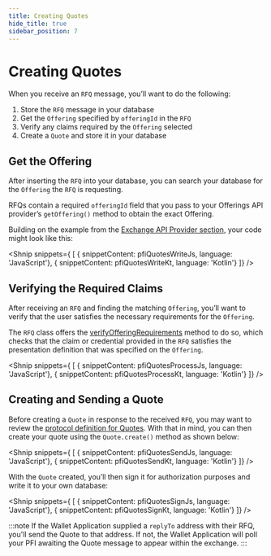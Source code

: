 ```yaml
---
title: Creating Quotes
hide_title: true
sidebar_position: 7
---
```



<LanguageSwitcher languages="JavaScript, Kotlin"/>

# Creating Quotes

When you receive an `RFQ` message, you’ll want to do the following:

1. Store the `RFQ` message in your database
2. Get the `Offering` specified by `offeringId` in the `RFQ`
3. Verify any claims required by the `Offering` selected
4. Create a `Quote` and store it in your database


## Get the Offering

After inserting the `RFQ` into your database, you can search your database for the `Offering` the `RFQ` is requesting. 

RFQs contain a required `offeringId` field that you pass to your Offerings API provider’s `getOffering()` method to obtain the exact Offering. 

Building on the example from the [Exchange API Provider section](/docs/tbdex/pfi/anatomy-of-a-pfi#exchange-api-provider), your code might look like this:

<Shnip snippets={
  [
    { snippetContent: pfiQuotesWriteJs, language: 'JavaScript'},
    { snippetContent: pfiQuotesWriteKt, language: 'Kotlin'}
  ]} />

## Verifying the Required Claims

After receiving an `RFQ` and finding the matching `Offering`, you’ll want to verify that the user satisfies the necessary requirements for the `Offering`. 

The `RFQ` class offers the [verifyOfferingRequirements](https://tbd54566975.github.io/tbdex-js/classes/_tbdex_http_server.Rfq.html#verifyOfferingRequirements) method to do so, which checks that the claim or credential provided in the `RFQ` satisfies the presentation definition that was specified on the `Offering`. 

<Shnip snippets={
  [
    { snippetContent: pfiQuotesProcessJs, language: 'JavaScript'},
    { snippetContent: pfiQuotesProcessKt, language: 'Kotlin'}
  ]} />

## Creating and Sending a Quote

Before creating a `Quote` in response to the received `RFQ`, you may want to review the [protocol definition for Quotes](https://github.com/TBD54566975/tbdex/tree/main/specs/protocol#quote). 
With that in mind, you can then create your quote using the `Quote.create()` method as shown below:

<Shnip snippets={
  [
    { snippetContent: pfiQuotesSendJs, language: 'JavaScript'},
    { snippetContent: pfiQuotesSendKt, language: 'Kotlin'}
  ]} />

With the `Quote` created, you’ll then sign it for authorization purposes and write it to your own database:

<Shnip snippets={
  [
    { snippetContent: pfiQuotesSignJs, language: 'JavaScript'},
    { snippetContent: pfiQuotesSignKt, language: 'Kotlin'}
  ]} />

:::note
If the Wallet Application supplied a `replyTo` address with their RFQ, you'll send the Quote to that address.
If not, the Wallet Application will poll your PFI awaiting the Quote message to appear within the exchange.
:::
